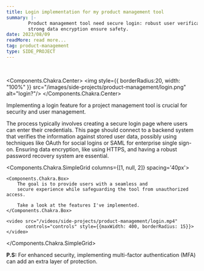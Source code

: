 ```yaml
---
title: Login implementation for my product management tool
summary: |-
        Product management tool need secure login: robust user verification and
        strong data encryption ensure safety.
date: 2023/08/09
readMore: read more...
tag: product-management
type: SIDE_PROJECT
---
```


<br/>


<Components.Chakra.Center>
    <img style={{
        borderRadius:20,
        width: "100%"
    }} src="/images/side-projects/product-management/login.png" alt="login?"/>
</Components.Chakra.Center>


Implementing a login feature for a project management tool is crucial for security
and user management.

The process typically involves creating a secure login page
where users can enter their credentials. This page should connect
to a backend system that verifies the information against stored user data,
possibly using techniques like OAuth for social logins
or SAML for enterprise single sign-on. Ensuring data encryption,
like using HTTPS, and having a robust password recovery system are essential.



<Components.Chakra.SimpleGrid columns={[1, null, 2]} spacing='40px'>

    <Components.Chakra.Box>
        The goal is to provide users with a seamless and
        secure experience while safeguarding the tool from unauthorized access.

        Take a look at the features I've implemented.
    </Components.Chakra.Box>

    <video src="/videos/side-projects/product-management/login.mp4"
           controls="controls" style={{maxWidth: 400, borderRadius: 15}}>
    </video>

</Components.Chakra.SimpleGrid>


__P.S:__ For enhanced security, implementing multi-factor authentication (MFA) can add
an extra layer of protection.